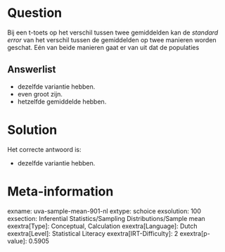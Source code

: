 Question
========

Bij een t-toets op het verschil tussen twee gemiddelden kan de *standard
error* van het verschil tussen de gemiddelden op twee manieren worden
geschat. Eén van beide manieren gaat er van uit dat de populaties


Answerlist
----------

* dezelfde variantie hebben.
* even groot zijn.
* hetzelfde gemiddelde hebben.

Solution
========

Het correcte antwoord is: 

* dezelfde variantie hebben.

Meta-information
================
exname: uva-sample-mean-901-nl
extype: schoice
exsolution: 100
exsection: Inferential Statistics/Sampling Distributions/Sample mean
exextra[Type]: Conceptual, Calculation
exextra[Language]: Dutch
exextra[Level]: Statistical Literacy
exextra[IRT-Difficulty]: 2
exextra[p-value]: 0.5905
